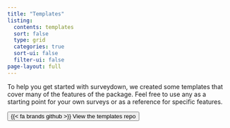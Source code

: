 ```yaml
---
title: "Templates"
listing:
  contents: templates
  sort: false
  type: grid
  categories: true
  sort-ui: false
  filter-ui: false
page-layout: full
---
```


To help you get started with surveydown, we created some templates that cover many of the features of the package. Feel free to use any as a starting point for your own surveys or as a reference for specific features. 

::: {.text-center}

[<button type="button" class="btn btn-primary btn-lg">{{< fa brands github >}} View the templates repo</button>](https://github.com/surveydown-dev/templates)

:::
